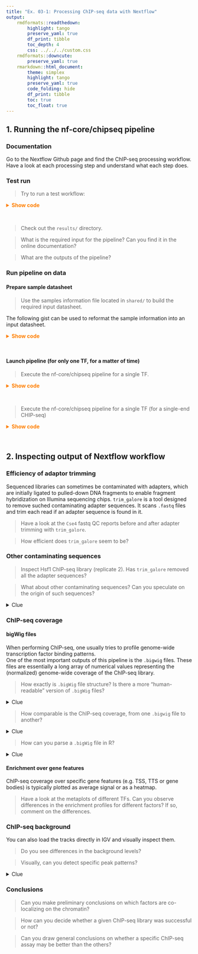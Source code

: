 ```yaml
---
title: "Ex. 03-1: Processing ChIP-seq data with Nextflow"
output: 
    rmdformats::readthedown: 
        highlight: tango
        preserve_yaml: true
        df_print: tibble
        toc_depth: 4
        css: ../../../custom.css
    rmdformats::downcute: 
        preserve_yaml: true
    rmarkdown::html_document: 
        theme: simplex
        highlight: tango
        preserve_yaml: true
        code_folding: hide
        df_print: tibble
        toc: true
        toc_float: true
---
```


## 1. Running the nf-core/chipseq pipeline

### Documentation 

Go to the Nextflow Github page and find the ChIP-seq processing workflow.  
Have a look at each processing step and understand what each step does. 

### Test run 

> Try to run a test workflow: 

<details><summary style="color: #ff7f00; font-weight: bold">Show code</summary><p>
```sh
nextflow run nf-core/chipseq -profile test,singularity
```
</p></details><br>

> Check out the `results/` directory.  

> What is the required input for the pipeline? Can you find it in the online documentation?  

> What are the outputs of the pipeline? 

### Run pipeline on data 

#### Prepare sample datasheet 

> Use the samples information file located in `shared/` to build the required input datasheet. 

The following gist can be used to reformat the sample information into an input datasheet. 

<details><summary style="color: #ff7f00; font-weight: bold">Show code</summary><p>
```r
samples <- read.table('shared/ChIP-seq_samples.txt', header = TRUE, sep = '\t')
samples
samples$ctl <- paste0("control_", samples$Assay)[match(samples$ctl, samples$Run)]
samples$Transcription_factor[samples$Transcription_factor == 'Neg'] = paste0("control_", samples$Assay)[samples$Transcription_factor == 'Neg']
tab <- data.frame(
    group = samples$Transcription_factor,
    replicate = samples$Replicate,
    fastq_1 = samples$reads_1,
    fastq_2 = samples$reads_2,
    antibody = samples$Transcription_factor,
    control = samples$ctl
)
tab[is.na(tab)] = ''
tab$control[tab$control == ''] <- 'control_ChIP-Exo'
tab$control[grepl('control', tab$group)] <- ''
tab$antibody[grepl('control', tab$group)] <- ''
write.csv(tab, 'ChIP-seq_design.csv', quote = FALSE, row.names = FALSE)
tab
```
</p></details><br>

#### Launch pipeline (for only one TF, for a matter of time)

> Execute the nf-core/chipseq pipeline for a single TF. 

<details><summary style="color: #ff7f00; font-weight: bold">Show code</summary><p>
```sh
NXF_OPTS='-Xms1g -Xmx4g'
grep -P "^group|^Reb1|^control_ChIP-Exo" Share/day03/ChIP-seq_design.csv > ChIP-seq_subset_design.csv
nextflow run nf-core/chipseq \
    -profile singularity \
    --input ChIP-seq_subset_design.csv \
    --genome 'R64-1-1' \
    --max_cpus '1' \
    --max_memory '4.GB' \
    --save_trimmed false \
    --narrow_peak true \
    --skip_plot_fingerprint \
    --skip_spp
```
</p></details><br>

> Execute the nf-core/chipseq pipeline for a single TF (for a single-end CHIP-seq) 

<details><summary style="color: #ff7f00; font-weight: bold">Show code</summary><p>
```sh
NXF_OPTS='-Xms1g -Xmx4g'
nextflow run nf-core/chipseq \
    -profile singularity \
    -resume \
    --input Share/day03/ChIP-seq_design_2.csv \
    --genome 'R64-1-1' \
    --single_end \
    --max_cpus '1' \
    --max_memory '4.GB' \
    --save_trimmed false \
    --narrow_peak true \
    --skip_plot_fingerprint \
    --skip_spp
```
</p></details><br>

## 2. Inspecting output of Nextflow workflow

### Efficiency of adaptor trimming 

Sequenced libraries can sometimes be contaminated with adapters, which are initially ligated to 
pulled-down DNA fragments to enable fragment hybridization on Illumina sequencing chips. 
`trim_galore` is a tool designed to remove suched contaminating adapter sequences. It scans `.fastq` files 
and trim each read if an adapter sequence is found in it. 

> Have a look at the `Cse4` fastq QC reports before and after adapter trimming with `trim_galore`.  

> How efficient does `trim_galore` seem to be?

### Other contaminating sequences

> Inspect Hsf1 ChIP-seq library (replicate 2). Has `trim_galore` removed all the adapter sequences?  

> What about other contaminating sequences? Can you speculate on the origin of such sequences?

<details><summary>Clue</summary>
<p>
Is there any difference in the experimental approaches used to ChIP Hsf1 and Cse4?
</p>
</details>

### ChIP-seq coverage

#### bigWig files

When performing ChIP-seq, one usually tries to profile genome-wide transcription factor binding patterns.  
One of the most important outputs of this pipeline is the `.bigwig` files. These files are essentially 
a long array of numerical values representing the (normalized) genome-wide coverage of the ChIP-seq 
library. 

> How exactly is `.bigWig` file structure? Is there a more "human-readable" version of `.bigWig` files? 

<details><summary>Clue</summary>
<p>
Check out documentation provided by UCSC:  
See [bigWig](http://genome.ucsc.edu/goldenPath/help/bigWig.html) and [wig](http://genome.ucsc.edu/goldenPath/help/wiggle.html) documentation.
</p>
</details>

> How comparable is the ChIP-seq coverage, from one `.bigwig` file to another? 

<details><summary>Clue</summary>
<p>
Have a look at the content of the folder `results/bwa/mergedLibrary/bigwig/scale/`. 
</p>
</details>

> How can you parse a `.bigWig` file in R? 

<details><summary>Clue</summary>
<p>
Check out rrtacklayer package from Bioconductor:
See [bigWig](http://genome.ucsc.edu/goldenPath/help/bigWig.html) and [wig](http://genome.ucsc.edu/goldenPath/help/wiggle.html) documentation.
</p>
</details>

#### Enrichment over gene features

ChIP-seq coverage over specific gene features (e.g. TSS, TTS or gene bodies) is typically 
plotted as average signal or as a heatmap. 

> Have a look at the metaplots of different TFs. Can you observe differences in the enrichment profiles
for different factors? If so, comment on the differences. 

### ChIP-seq background

You can also load the tracks directly in IGV and visually inspect them.  

> Do you see differences in the background levels?  

> Visually, can you detect specific peak patterns?

<details><summary>Clue</summary>
<p>
Load all the tracks from Reja et al., 2015. Which type of genes have peaks? And which combinations of factors can you identify?  
Load the tracks from Cook et al., 2012. What do you observe?  
Now load Cse4 track. Is the coverage different? Where is it enriched at? Where is Cse4 supposed to be enriched in nuclei?  
</p>
</details>

### Conclusions 

> Can you make preliminary conclusions on which factors are co-localizing on the chromatin? 

> How can you decide whether a given ChIP-seq library was successful or not? 

> Can you draw general conclusions on whether a specific ChIP-seq assay may be better than the others?


